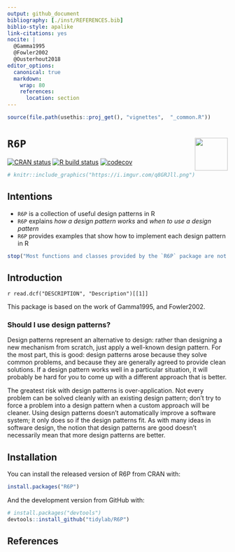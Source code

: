 ---
output: github_document
bibliography: [./inst/REFERENCES.bib]
biblio-style: apalike
link-citations: yes
nocite: | 
  @Gamma1995
  @Fowler2002
  @Ousterhout2018
editor_options: 
  canonical: true
  markdown: 
    wrap: 80
    references: 
      location: section
---

<!-- README.md is generated from README.Rmd. Please edit that file -->

```{r, include = FALSE}
source(file.path(usethis::proj_get(), "vignettes",  "_common.R"))
```

# `R6P` <img src="https://raw.githubusercontent.com/tidylab/R6P/master/pkgdown/logo.png" align="right" height="75"/>

<!-- badges: start -->

[![CRAN
status](https://www.r-pkg.org/badges/version/R6P)](https://CRAN.R-project.org/package=R6P)
[![R build
status](https://github.com/tidylab/R6P/workflows/R-CMD-check/badge.svg)](https://github.com/tidylab/R6P/actions)
[![codecov](https://codecov.io/gh/tidylab/R6P/branch/master/graph/badge.svg?token=U6FL5N32FL)](https://codecov.io/gh/tidylab/R6P)

<!-- badges: end -->

```{r, echo = FALSE, out.width = "100%"}
# knitr::include_graphics("https://i.imgur.com/q8GRJll.png")
```

## Intentions

-   `R6P` is a collection of useful design patterns in R
-   `R6P` explains *how a design pattern works* and *when to use a design
    pattern*
-   `R6P` provides examples that show how to implement each design pattern in R

```{r, error=TRUE}
stop("Most functions and classes provided by the `R6P` package are not useful by themselves. This is because design patterns are employed in a specific context. `R6P` implementations are designed for demonstration purposes. Instead of directly using the design pattern as they appear in the package, you'd have to adjust the source code (provided in the examples) to the problem you are trying to solve.")
```

## Introduction

`r read.dcf("DESCRIPTION", "Description")[[1]]`

This package is based on the work of Gamma1995, and Fowler2002.

### Should I use design patterns?

::: {.alert .alert-info} 
Design patterns represent an alternative to design:
rather than designing a new mechanism from scratch, just apply a well-known
design pattern. For the most part, this is good: design patterns arose because
they solve common problems, and because they are generally agreed to provide
clean solutions. If a design pattern works well in a particular situation, it
will probably be hard for you to come up with a different approach that is
better. 
:::

::: {.alert .alert-warning} 
The greatest risk with design patterns is
over-application. Not every problem can be solved cleanly with an existing
design pattern; don't try to force a problem into a design pattern when a custom
approach will be cleaner. Using design patterns doesn't automatically improve a
software system; it only does so if the design patterns fit. As with many ideas
in software design, the notion that design patterns are good doesn't necessarily
mean that more design patterns are better. 
:::

## Installation

You can install the released version of R6P from CRAN with:

``` r
install.packages("R6P")
```

And the development version from GitHub with:

``` r
# install.packages("devtools")
devtools::install_github("tidylab/R6P")
```

## References
